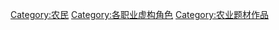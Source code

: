 [[Category:农民|Category:农民]]
[[Category:各职业虚构角色|Category:各职业虚构角色]]
[[Category:农业题材作品|Category:农业题材作品]]